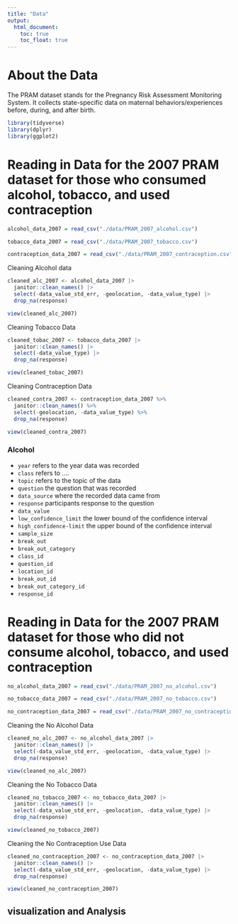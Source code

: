 ```yaml
---
title: "Data"
output: 
  html_document:
    toc: true
    toc_float: true
---
```



# About the Data 

The PRAM dataset stands for the Pregnancy Risk Assessment Monitoring System. It collects state-specific data on maternal behaviors/experiences before, during, and after birth.

```r
library(tidyverse)
library(dplyr)
library(ggplot2)
```

# Reading in Data for the 2007 PRAM dataset for those who consumed alcohol, tobacco, and used contraception

```r
alcohol_data_2007 = read_csv("./data/PRAM_2007_alcohol.csv")

tobacco_data_2007 = read_csv("./data/PRAM_2007_tobacco.csv")

contraception_data_2007 = read_csv("./data/PRAM_2007_contraception.csv")
```

Cleaning Alcohol data 

```r
cleaned_alc_2007 <- alcohol_data_2007 |>
  janitor::clean_names() |>
  select(-data_value_std_err, -geolocation, -data_value_type) |>
  drop_na(response)

view(cleaned_alc_2007)
```

Cleaning Tobacco Data

```r
cleaned_tobac_2007 <- tobacco_data_2007 |>
  janitor::clean_names() |>
  select(-data_value_type) |>
  drop_na(response)

view(cleaned_tobac_2007)
```


Cleaning Contraception Data

```r
cleaned_contra_2007 <- contraception_data_2007 %>%
  janitor::clean_names() %>%
  select(-geolocation, -data_value_type) %>%
  drop_na(response)

view(cleaned_contra_2007)
```

### Alcohol

- `year`  refers to the year data was recorded
- `class` refers to ....
- `topic` refers to the topic of the data
- `question` the question that was recorded 
- `data_source` where the recorded data came from
- `response` participants response to the question 
- `data_value` 
- `low_confidence_limit` the lower bound of the confidence interval 
- `high_confidence-limit` the upper bound of the confidence interval
- `sample_size`
- `break_out`
- `break_out_category`
- `class_id`
- `question_id`
- `location_id`
- `break_out_id`
- `break_out_category_id`
- `response_id`

# Reading in Data for the 2007 PRAM dataset for those who did not consume alcohol, tobacco, and used contraception


```r
no_alcohol_data_2007 = read_csv("./data/PRAM_2007_no_alcohol.csv")

no_tobacco_data_2007 = read_csv("./data/PRAM_2007_no_tobacco.csv")

no_contraception_data_2007 = read_csv("./data/PRAM_2007_no_contraception.csv")
```

Cleaning the No Alcohol Data

```r
cleaned_no_alc_2007 <- no_alcohol_data_2007 |>
  janitor::clean_names() |>
  select(-data_value_std_err, -geolocation, -data_value_type) |>
  drop_na(response)

view(cleaned_no_alc_2007)
```

Cleaning the No Tobacco Data
```r
cleaned_no_tobacco_2007 <- no_tobacco_data_2007 |>
  janitor::clean_names() |>
  select(-data_value_std_err, -geolocation, -data_value_type) |>
  drop_na(response)

view(cleaned_no_tobacco_2007)
```

Cleaning the No Contraception Use Data
```r
cleaned_no_contraception_2007 <- no_contraception_data_2007 |>
  janitor::clean_names() |>
  select(-data_value_std_err, -geolocation, -data_value_type) |>
  drop_na(response)

view(cleaned_no_contraception_2007)
```

## visualization and Analysis
